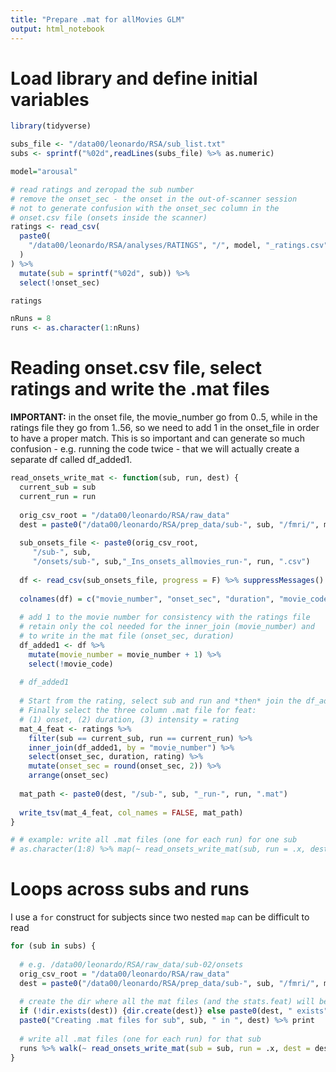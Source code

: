 ```yaml
---
title: "Prepare .mat for allMovies GLM"
output: html_notebook
---
```


# Load library and define initial variables
```r
library(tidyverse)

subs_file <- "/data00/leonardo/RSA/sub_list.txt"
subs <- sprintf("%02d",readLines(subs_file) %>% as.numeric)

model="arousal"

# read ratings and zeropad the sub number
# remove the onset_sec - the onset in the out-of-scanner session
# not to generate confusion with the onset_sec column in the 
# onset.csv file (onsets inside the scanner)
ratings <- read_csv(
  paste0(
    "/data00/leonardo/RSA/analyses/RATINGS", "/", model, "_ratings.csv"
  )
) %>% 
  mutate(sub = sprintf("%02d", sub)) %>% 
  select(!onset_sec)

ratings

nRuns = 8
runs <- as.character(1:nRuns)
```


# Reading onset.csv file, select ratings and write the .mat files
**IMPORTANT:** in the onset file, the movie_number go from 0..5, while in the ratings file they go from 1..56, so we need to add 1 in the onset_file in order to have a proper match. This is so important and can generate so much confusion - e.g. running the code twice - that we will actually create a separate df called df_added1.
```r

read_onsets_write_mat <- function(sub, run, dest) {
  current_sub = sub
  current_run = run
  
  orig_csv_root = "/data00/leonardo/RSA/raw_data"
  dest = paste0("/data00/leonardo/RSA/prep_data/sub-", sub, "/fmri/", model)
  
  sub_onsets_file <- paste0(orig_csv_root,
     "/sub-", sub,
     "/onsets/sub-", sub,"_Ins_onsets_allmovies_run-", run, ".csv")
  
  df <- read_csv(sub_onsets_file, progress = F) %>% suppressMessages()
  
  colnames(df) = c("movie_number", "onset_sec", "duration", "movie_code")
  
  # add 1 to the movie number for consistency with the ratings file
  # retain only the col needed for the inner_join (movie_number) and
  # to write in the mat file (onset_sec, duration)
  df_added1 <- df %>% 
    mutate(movie_number = movie_number + 1) %>% 
    select(!movie_code)
   
  # df_added1
  
  # Start from the rating, select sub and run and *then* join the df_added1
  # Finally select the three column .mat file for feat:
  # (1) onset, (2) duration, (3) intensity = rating
  mat_4_feat <- ratings %>% 
    filter(sub == current_sub, run == current_run) %>% 
    inner_join(df_added1, by = "movie_number") %>% 
    select(onset_sec, duration, rating) %>% 
    mutate(onset_sec = round(onset_sec, 2)) %>% 
    arrange(onset_sec)
   
  mat_path <- paste0(dest, "/sub-", sub, "_run-", run, ".mat")
    
  write_tsv(mat_4_feat, col_names = FALSE, mat_path)
}

# # example: write all .mat files (one for each run) for one sub
# as.character(1:8) %>% map(~ read_onsets_write_mat(sub, run = .x, dest = dest))

```




# Loops across subs and runs
I use a `for` construct for subjects since two nested `map` can be difficult to read 
```r

for (sub in subs) {
  
  # e.g. /data00/leonardo/RSA/raw_data/sub-02/onsets
  orig_csv_root = "/data00/leonardo/RSA/raw_data"
  dest = paste0("/data00/leonardo/RSA/prep_data/sub-", sub, "/fmri/", model)
  
  # create the dir where all the mat files (and the stats.feat) will be stored
  if (!dir.exists(dest)) {dir.create(dest)} else paste0(dest, " exists")
  paste0("Creating .mat files for sub", sub, " in ", dest) %>% print
  
  # write all .mat files (one for each run) for that sub
  runs %>% walk(~ read_onsets_write_mat(sub = sub, run = .x, dest = dest))
}

```
























